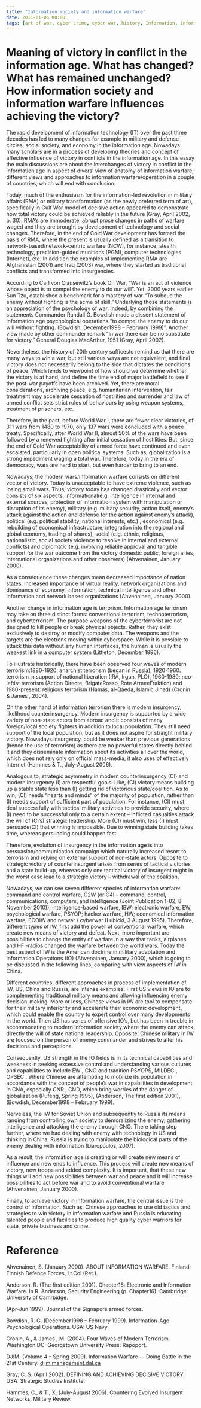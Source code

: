 ```yaml
---
title: "Information society and information warfare"
date: 2011-01-06 00:00
tags: [art of war, cyber crime, cyber war, history, Information, information warfare, network crime, society, warfare]
---
```




Meaning of victory in conflict in the information age. What has changed? What has remained unchanged? How information society and information warfare influences achieving the victory?
=======================================================================================================================================================================================



The rapid development of information technology (IT) over the past three
decades has led to many changes for example in military and defense
circles, social society, and economy in the information age. Nowadays
many scholars are in a process of developing theories and concept of
affective influence of victory in conflicts in the information age. In
this essay the main discussions are about the interchanges of victory in
conflict in the information age in aspect of divers’ view of anatomy of
information warfare; different views and approaches to information
warfare/operation in a couple of countries, which will end with
conclusion.



Today, much of the enthusiasm for the information-led revolution in
military affairs (RMA) or military transformation (as the newly
preferred term of art), specifically in Gulf War model of decisive
action appeared to demonstrate how total victory could be achieved
reliably in the future (Gray, April 2002, p. 30). RMA’s are immoderate,
abrupt prose changes in paths of warfare waged and they are brought by
development of technology and social changes. Therefore, in the end of
Cold War development has formed the basis of RMA, where the present is
usually defined as a transition to network-based/network-centric warfare
(NCW), for instance: stealth technology, precision-guided munitions
(PGM), computer technologies (Internet), etc. In addition the examples
of implementing RMA are Afghanistan (2001) and Iraq (2003) war, where
they started as traditional conflicts and transformed into insurgencies.



According to Carl von Clausewitz’s book On War, “War is an act of
violence whose object is to compel the enemy to do our will”. Yet, 2000
years earlier Sun Tzu, established a benchmark for a mastery of war “To
subdue the enemy without fighting is the acme of skill.” Underlying
those statements is an appreciation of the psychology of war. Indeed, by
combining the statements Commander Randall G. Bowdish made a dissent
statement of information age psychological operations “to compel the
enemy to do our will without fighting. (Bowdish, December1998 – February
1999)”. Another view made by other commander remark “In war there can be
no substitute for victory.” General Douglas MacArthur, 1951 (Gray, April
2002).



Nevertheless, the history of 20th century sufficesto remind us that
there are many ways to win a war, but still various ways are not
equivalent, and final victory does not necessarily belong to the side
that dictates the conditions of peace. Which lends to viewpoint of how
should we determine whether the victory is at hand, and define the time
end of major battlefield to see if the post-war payoffs have been
archived. Yet, there are moral considerations, archiving peace, e.g.
humanitarian intervention, fair treatment may accelerate cessation of
hostilities and surrender and law of armed conflict sets strict rules of
behaviours by using weapon systems, treatment of prisoners, etc.  

Therefore, in the past, before World War I, there are fewer clear
victories, of 311 wars from 1480 to 1970; only 137 wars were concluded
with a peace treaty. Specifically, after World War II, almost 50% of the
wars have been followed by a renewed fighting after initial cessation of
hostilities. But, since the end of Cold War acceptability of armed force
have continued and even escalated, particularly in open political
systems. Such as, globalization is a strong impediment waging a total
war. Therefore, today in the era of democracy, wars are hard to start,
but even harder to bring to an end.



Nowadays, the modern wars/information warfare consists on different
vector of victory. Today is unacceptable to have extreme violence, such
as losing small wars. Thus, victory today has changed drastically and
vector consists of six aspects: informational(e.g. intelligence in
internal and external sources, protection of information system with
manipulation or disruption of its enemy), military (e.g. military
security, action itself, enemy’s attack against the action and defense
for the action against enemy’s attack), political (e.g. political
stability, national interests, etc.) , economical (e.g. rebuilding of
economical infrastructure, integration into the regional and global
economy, trading of shares), social (e.g. ethnic, religious,
nationalistic, social society violence to resolve in internal and
external conflicts) and diplomatic (e.g. involving reliable approval and
tangible support for the war outcome from the victory domestic public,
foreign allies, international organizations and other observers)
(Ahvenainen, January 2000).



As a consequence these changes mean decreased importance of nation
states, increased importance of virtual reality, network organizations
and dominance of economy, information, technical intelligence and other
information and network based organizations (Ahvenainen, January 2000).



Another change in information age is terrorism. Information age
terrorism may take on three distinct forms: conventional terrorism,
technoterrorism, and cyberterrorism. The purpose weapons of the
cyberterrorist are not designed to kill people or break physical
objects. Rather, they exist exclusively to destroy or modify computer
data. The weapons and the targets are the electrons moving within
cyberspace. While it is possible to attack this data without any human
interfaces, the human is usually the weakest link in a computer system
(Littleton, December 1996).



To illustrate historically, there have been observed four waves of
modern terrorism:1880-1920: anarchist terrorism (began in Russia),
1920-1960: terrorism in support of national liberation (IRA, Irgun,
PLO), 1960-1980: neo-leftist terrorism (Action Directe, BrigateRosso,
Rote ArmeeFraktion) and 1980-present: religious terrorism (Hamas,
al-Qaeda, Islamic Jihad) (Cronin & James , 2004).



On the other hand of information terrorism there is modern insurgency,
likelihood counterinsurgency. Modern insurgency is supported by a wide
variety of non-state actors from abroad and it consists of many
foreign/local society fighters in addition to local population. They
still need support of the local population, but as it does not aspire
for straight military victory. Nowadays insurgency, could be weaker than
previous generations (hence the use of terrorism) as there are no
powerful states directly behind it and they disseminate information
about its activities all over the world, which does not rely only on
official mass-media, it also uses of effectively Internet (Hammes & T.,
July-August 2006).



Analogous to, strategic asymmetry in modern counterinsurgency (CI) and
modern insurgency (I) are respectful goals. Like, (CI) victory means
building up a stable state less than (I) getting rid of victorious
state/coalition. As to win, (CI) needs “hearts and minds” of the
majority of population, rather than (I) needs support of sufficient part
of population. For instance, (CI) must deal successfully with tactical
military activities to provide security, where (I) need to be successful
only to a certain extent – inflicted casualties attack the will of
(CI’s) strategic leadership. More (CI) must win, less (I) must
persuade(CI) that winning is impossible. Due to winning state building
takes time, whereas persuading could happen fast.  

Therefore, evolution of insurgency in the information age is into
persuasion/communication campaign which naturally increased resort to
terrorism and relying on external support of non-state actors. Opposite
to strategic victory of counterinsurgent arises from series of tactical
victories and a state build-up, whereas only one tactical victory of
insurgent might in the worst case lead to a strategic victory –
withdrawal of the coalition.  

Nowadays, we can see seven different species of information warfare:
command and control warfare, C2W (or C4I – command, control,
communications, computers, and intelligence (Joint Publication 1-02, 8
November 2010)); intelligence-based warfare, IBW; electronic warfare,
EW; psychological warfare, PSYOP; hacker warfare, HW; economical
information warfare, ECOIW and netwar / cyberwar (Lubicki, 3 August
1995). Therefore, different types of IW, first add the power of
conventional warfare, which create new means of victory and defeat.
Next, more important are possibilities to change the entity of warfare
in a way that tanks, airplanes and HF -radios changed the warfare
between the world wars. Today the best aspect of IW is the American
doctrine in military adaptation and Information Operations (IO)
(Ahvenainen, January 2000), which is going to be discussed in the
following lines, comparing with view aspects of IW in China.



Different countries, different approaches in process of implementation
of IW, US, China and Russia, are intense examples. First US views in IO
are to complementing traditional military means and allowing influencing
enemy decision-making. More or less, Chinese views in IW are tool to
compensate for their military inferiority and accelerate their economic
development, which could enable the country to expert control over many
developments in the world. Then US has series of offensive IO’s, but has
been in trouble in accommodating to modern information society where the
enemy can attack directly the will of state national leadership.
Opposite, Chinese military in IW are focused on the person of enemy
commander and strives to alter his decisions and perceptions.



Consequently, US strength in the IO fields is in its technical
capabilities and weakness in seeking excessive control and understanding
various cultures and capabilities to include EW , CNO and tradition
PSYOPS, MILDEC , OPSEC . Where Chinese are attempting to mobilize its
population in accordance with the concept of people’s war in
capabilities in development in CNA, especially CNR , CND, which bring
worries of the danger of globalization (Pufeng, Spring 1995), (Anderson,
The first edition 2001), (Bowdish, December1998 – February 1999).  

Nerveless, the IW for Soviet Union and subsequently to Russia its means
ranging from controlling own society to demoralizing the enemy,
gathering intelligence and attacking the enemy through CNO. There taking
step further, where we had dealing with enemy with technology in US and
thinking in China, Russia is trying to manipulate the biological parts
of the enemy dealing with information (Liaropoulos, 2007).



As a result, the information age is creating or will create new means of
influence and new ends to influence. This process will create new means
of victory, new troops and added complexity. It is important, that these
new things will add new possibilities between war and peace and it will
increase possibilities to act before war and to avoid conventional
warfare (Ahvenainen, January 2000).



Finally, to achieve victory in information warfare, the central issue is
the control of information. Such as, Chinese approaches to use old
tactics and strategies to win victory in information warfare and Russia
is educating talented people and facilities to produce high quality
cyber warriors for state, private business and crime.



Reference
=========



Ahvenainen, S. (January 2000). ABOUT INFORMATION WARFARE. Finland:
Finnish Defence Forces, Lt.Col (Ret.).



Anderson, R. (The first edition 2001). Chapter16: Electronic and
Information Warfare. In R. Anderson, Security Engineering (p.
Chapter16). Cambridge: University of Camrbidge.



(Apr-Jun 1999). Journal of the Signapore armed forces.



Bowdish, R. G. (December1998 – February 1999). Information-Age
Psychological Operations. USA: US Navy.



Cronin, A., & James , M. (2004). Four Waves of Modern Terrorism.
Washington DC: Georgetown University Press: Rapoport.



DJIM. (Volume 4 – Spring 2009). Information Warfare — Doing Battle in
the 21st Century.
[djim.management.dal.ca](https://djim.management.dal.ca/)



Gray, C. S. (April 2002). DEFINING AND ACHIEVING DECISIVE VICTORY. USA:
Strategic Studies Institute.



Hammes, C., & T., X. (July-August 2006). Countering Evolved Insurgent
Networks. Military Review.



